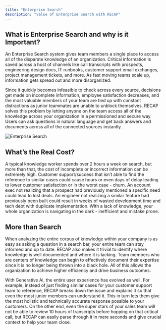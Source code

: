 ```yaml
---
title: "Enterprise Search"
description: "Value of Enterprise Search with RECAP"
---
```


## What is Enterprise Search and why is it Important?

An Enterprise Search system gives team members a single place to access all of the disparate knowledge of an organization. Critical information is
saved across a host of channels like call transcripts with prospects, engineering design docs, IT runbooks, customer support email exchanges,
project management tickets, and more. As fast moving teams scale up, information gets spread out and more disorganized.

Since it quickly becomes infeasible to check across every source, decisions get made on incomplete information, employee satisfaction decreases, and
the most valuable members of your team are tied up with constant distractions as junior teammates are unable to unblock themselves. RECAP solves
this problem by letting anyone on the team access all of the knowledge across your organization in a permissioned and secure way. Users can ask
questions in natural language and get back answers and documents across all of the connected sources instantly.

![Enterprise Search](/images/more/use_cases/EnterpriseSearch.png)

## What’s the Real Cost?

A typical knowledge worker spends over 2 hours a week on search, but more than that, the cost of incomplete or incorrect information can be extremely
high. Customer support/success that isn’t able to find the reference to similar cases could cause hours or even days of delay leading to lower
customer satisfaction or in the worst case - churn. An account exec not realizing that a prospect had previously mentioned a specific need could lead
to lost deals. An engineer not realizing a similar feature had previously been built could result in weeks of wasted development time and tech debt
with duplicate implementation. With a lack of knowledge, your whole organization is navigating in the dark - inefficient and mistake prone.


## More than Search

When analyzing the entire corpus of knowledge within your company is as easy as asking a question in a search bar, your entire team can stay informed
and up to date. RECAP also makes it trivial to identify where knowledge is well documented and where it is lacking. Team members who are centers of
knowledge can begin to effectively document their expertise since it is no longer being thrown into a black hole. All of this allows the organization
to achieve higher efficiency and drive business outcomes.

With Generative AI, the entire user experience has evolved as well. For example, instead of just finding similar cases for your customer support team
to reference, RECAP breaks down the issue and explains it so that even the most junior members can understand it. This in turn lets them give the
most holistic and technically accurate response possible to your customers. On the other end, even the super stars of your sales team will not be
able to review 10 hours of transcripts before hopping on that critical call, but RECAP can easily parse through it in mere seconds and give crucial
context to help your team close.
